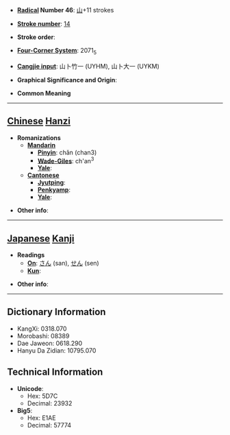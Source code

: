 * '''[[Wiktionary:Chinese radical index| Radical]] Number 46''': [[Wiktionary:Chinese radical index 山|山]]+11 strokes

* '''[[Wiktionary:Chinese total strokes index|Stroke number]]''': [[Wiktionary:Chinese total strokes index 14|14]]

* '''Stroke order''': 

* '''[[Wiktionary:Chinese four corner index|Four-Corner System]]''': 2071<sub>5</sub>

* '''[[Wiktionary:Chinese Cangjie index|Cangjie input]]''': 山卜竹一 (UYHM), 山卜大一 (UYKM)

* '''Graphical Significance and Origin''': 

* '''Common Meaning'''

----

== [[Chinese]] [[Hanzi]] ==

* '''Romanizations'''
** '''[[Mandarin]]'''
*** '''[[Pinyin]]''': chǎn (chan3)
*** '''[[Wade-Giles]]''': ch'an<sup>3</sup>
*** '''[[Yale]]''': 
** '''[[Cantonese]]'''
*** '''[[Jyutping]]''':
*** '''[[Penkyamp]]''': 
*** '''[[Yale]]''': 

* '''Other info''': 

----

== [[Japanese]] [[Kanji]] ==

* '''Readings'''
** '''[[On]]''': [[さん]] (san), [[せん]] (sen)
** '''[[Kun]]''': 

* '''Other info''':  

----

== Dictionary Information ==

* KangXi: 0318.070
* Morobashi: 08389
* Dae Jaweon: 0618.290
* Hanyu Da Zidian: 10795.070

== Technical Information ==

* '''Unicode''':
** Hex: 5D7C
** Decimal: 23932
* '''Big5''':
** Hex: E1AE
** Decimal: 57774